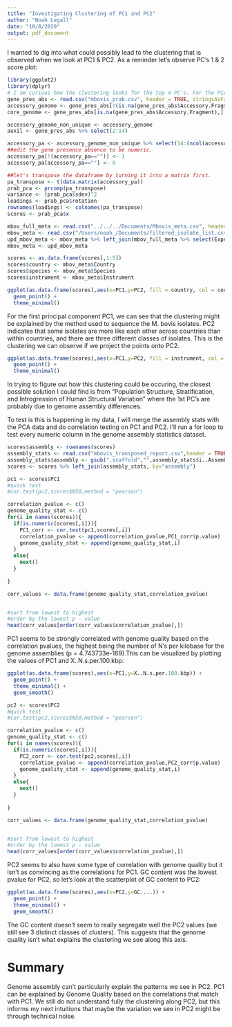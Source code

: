 ```yaml
---
title: "Investigating Clustering of PC1 and PC2"
author: "Noah Legall"
date: "10/8/2020"
output: pdf_document
---
```



I wanted to dig into what could possibly lead to the clustering that is observed when we look at PC1 & PC2. As a reminder let's observe PC's 1 & 2 score plot:

```r
library(ggplot2)
library(dplyr)
# I am curious how the clustering looks for the top 4 PC's. For the PCoA, we notice some strange clustering in the first 2 components, so I want to investigate if that is true as well. 
gene_pres_abs <- read.csv("mbovis_prab.csv", header = TRUE, stringsAsFactors = FALSE, row.names = "Gene")
accessory_genome <- gene_pres_abs[!(is.na(gene_pres_abs$Accessory.Fragment)),]
core_genome <- gene_pres_abs[is.na(gene_pres_abs$Accessory.Fragment),]

accessory_genome_non_unique <- accessory_genome
auxil <- gene_pres_abs %>% select(2:14)

accessory_pa <- accessory_genome_non_unique %>% select(14:(ncol(accessory_genome_non_unique)))
##edit the gene presence absence to be numeric.
accessory_pa[!(accessory_pa=="")] <- 1
accessory_pa[accessory_pa==""] <- 0

##let's transpose the dataframe by turning it into a matrix first. 
pa_transpose <- t(data.matrix(accessory_pa))
prab_pca <- prcomp(pa_transpose)
variance <- (prab_pca$sdev)^2
loadings <- prab_pca$rotation
rownames(loadings) <- colnames(pa_transpose)
scores <- prab_pca$x 
```

```r
mbov_full_meta <- read.csv("../../../Documents/Mbovis_meta.csv", header = TRUE,stringsAsFactors = FALSE)
mbov_meta <- read.csv("/Users/noah_/Documents/filtered_isolate_list.csv",header = TRUE, stringsAsFactors = FALSE)
upd_mbov_meta <- mbov_meta %>% left_join(mbov_full_meta %>% select(Experiment,Instrument,Center.Name,Collection_Date), by = c("Sample" = "Experiment"))
mbov_meta <- upd_mbov_meta

scores <- as.data.frame(scores[,1:5])
scores$country <- mbov_meta$Country
scores$species <- mbov_meta$Species
scores$instrument <- mbov_meta$Instrument

ggplot(as.data.frame(scores),aes(x=PC1,y=PC2, fill = country, col = country)) +
  geom_point() +
  theme_minimal()
```

For the first principal component PC1, we can see that the clustering might be explained by the method used to sequence the M. bovis isolates.  PC2 indicates that some isolates are more like each other across countries than within countries, and there are three different classes of isolates. This is the clustering we can observe if we project the points onto PC2. 

```r
ggplot(as.data.frame(scores),aes(x=PC1,y=PC2, fill = instrument, col = instrument)) +
  geom_point() +
  theme_minimal()
```

In trying to figure out how this clustering could be occuring, the closest possible solution I could find is from "Population Structure, Stratification, and Introgression of Human Structural Variation" where the 1st PC's are probably due to genome assembly differences.

To test is this is happening in my data, I will merge the assembly stats with the PCA data and do correlation testing on PC1 and PC2. I'll run a for loop to test every numeric column in the genome assembly statistics dataset. 

```r
scores$assembly <- rownames(scores)
assembly_stats <- read.csv("mbovis_transposed_report.csv",header = TRUE)
assembly_stats$assembly <- gsub(".scaffold","",assembly_stats$ï..Assembly)
scores <- scores %>% left_join(assembly_stats, by="assembly")
```

```r
pc1 <- scores$PC1
#quick test
#cor.test(pc2,scores$N50,method = "pearson")

correlation_pvalue <- c()
genome_quality_stat <- c()
for(i in names(scores)){
  if(is.numeric(scores[,i])){
    PC1_corr <- cor.test(pc1,scores[,i])
    correlation_pvalue <- append(correlation_pvalue,PC1_corr$p.value)
    genome_quality_stat <- append(genome_quality_stat,i)
  }
  else{
    next()
  }
  
}

corr_values <- data.frame(genome_quality_stat,correlation_pvalue)


#sort from lowest to highest
#order by the lowest p - value
head(corr_values[order(corr_values$correlation_pvalue),])
```

PC1 seems to be strongly correlated with genome quality based on the correlation pvalues, the highest being the number of N's per kilobase for the genome assemblies (p = 4.743733e-169).This can be visualized by plotting the values of PC1 and X..N.s.per.100.kbp: 

```r

ggplot(as.data.frame(scores),aes(x=PC1,y=X..N.s.per.100.kbp)) +
  geom_point() +
  theme_minimal() +
  geom_smooth()

```


```r
pc2 <- scores$PC2
#quick test
#cor.test(pc2,scores$N50,method = "pearson")

correlation_pvalue <- c()
genome_quality_stat <- c()
for(i in names(scores)){
  if(is.numeric(scores[,i])){
    PC2_corr <- cor.test(pc2,scores[,i])
    correlation_pvalue <- append(correlation_pvalue,PC2_corr$p.value)
    genome_quality_stat <- append(genome_quality_stat,i)
  }
  else{
    next()
  }
  
}

corr_values <- data.frame(genome_quality_stat,correlation_pvalue)


#sort from lowest to highest
#order by the lowest p - value
head(corr_values[order(corr_values$correlation_pvalue),])
```

PC2 seems to also have some type of correlation with genome quality but it isn't as convincing as the correlations for PC1. GC content was the lowest pvalue for PC2, so let's look at the scatterplot of GC content to PC2:

```r

ggplot(as.data.frame(scores),aes(x=PC2,y=GC....)) +
  geom_point() +
  theme_minimal() +
  geom_smooth()

```

The GC content doesn't seem to really segregate well the PC2 values (we still see 3 distinct classes of clusters). This suggests that the genome quality isn't what explains the clustering we see along this axis.

# Summary 

Genome assembly can't particularly explain the patterns we see in PC2. PC1 can be explained by Genome Quality based on the correlations that match with PC1. We still do not understand fully the clustering along PC2, but this informs my next intuitions that maybe the variation we see in PC2 might be through technical noise.
